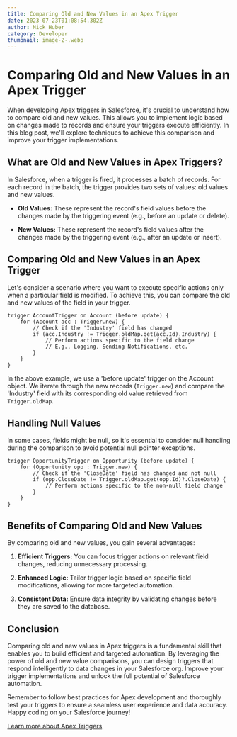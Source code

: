 ```yaml
---
title: Comparing Old and New Values in an Apex Trigger
date: 2023-07-23T01:08:54.302Z
author: Nick Huber
category: Developer
thumbnail: image-2-.webp
---
```

# Comparing Old and New Values in an Apex Trigger

When developing Apex triggers in Salesforce, it's crucial to understand how to compare old and new values. This allows you to implement logic based on changes made to records and ensure your triggers execute efficiently. In this blog post, we'll explore techniques to achieve this comparison and improve your trigger implementations.

## What are Old and New Values in Apex Triggers?

In Salesforce, when a trigger is fired, it processes a batch of records. For each record in the batch, the trigger provides two sets of values: old values and new values. 

- **Old Values:** These represent the record's field values before the changes made by the triggering event (e.g., before an update or delete).

- **New Values:** These represent the record's field values after the changes made by the triggering event (e.g., after an update or insert).

## Comparing Old and New Values in an Apex Trigger

Let's consider a scenario where you want to execute specific actions only when a particular field is modified. To achieve this, you can compare the old and new values of the field in your trigger.

```apex
trigger AccountTrigger on Account (before update) {
    for (Account acc : Trigger.new) {
        // Check if the 'Industry' field has changed
        if (acc.Industry != Trigger.oldMap.get(acc.Id).Industry) {
            // Perform actions specific to the field change
            // E.g., Logging, Sending Notifications, etc.
        }
    }
}
```

In the above example, we use a 'before update' trigger on the Account object. We iterate through the new records (`Trigger.new`) and compare the 'Industry' field with its corresponding old value retrieved from `Trigger.oldMap`.

## Handling Null Values

In some cases, fields might be null, so it's essential to consider null handling during the comparison to avoid potential null pointer exceptions.

```apex
trigger OpportunityTrigger on Opportunity (before update) {
    for (Opportunity opp : Trigger.new) {
        // Check if the 'CloseDate' field has changed and not null
        if (opp.CloseDate != Trigger.oldMap.get(opp.Id)?.CloseDate) {
            // Perform actions specific to the non-null field change
        }
    }
}
```

## Benefits of Comparing Old and New Values

By comparing old and new values, you gain several advantages:

1. **Efficient Triggers:** You can focus trigger actions on relevant field changes, reducing unnecessary processing.

2. **Enhanced Logic:** Tailor trigger logic based on specific field modifications, allowing for more targeted automation.

3. **Consistent Data:** Ensure data integrity by validating changes before they are saved to the database.

## Conclusion

Comparing old and new values in Apex triggers is a fundamental skill that enables you to build efficient and targeted automation. By leveraging the power of old and new value comparisons, you can design triggers that respond intelligently to data changes in your Salesforce org. Improve your trigger implementations and unlock the full potential of Salesforce automation.

Remember to follow best practices for Apex development and thoroughly test your triggers to ensure a seamless user experience and data accuracy. Happy coding on your Salesforce journey!

[Learn more about Apex Triggers](https://developer.salesforce.com/docs/atlas.en-us.apexcode.meta/apexcode/apex_triggers.htm)
